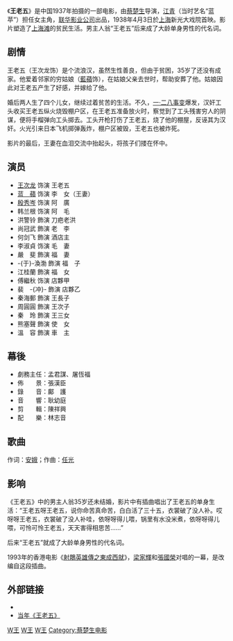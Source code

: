 {{noteTA|1=zh-hans:苹; zh-hant:蘋;}}
{{Infobox Film
| name               = 王老五
| original_name      = Wang Laowu
| image              = Wanglaowu.jpg
| caption            = 
| director           = [[蔡楚生|蔡楚生]]
| producer           = 
| 製片  = 陸潔
| writer             = [[蔡楚生|蔡楚生]]
| screenplay         = 孟君謀、屠恒福
| starring           = [[王次龙|王次龙]]<br>[[江青|藍　蘋]]<br>[[殷秀岑|殷秀岑]]<br>韓蘭根
| music              = [[林志音|林志音]]
| cinematography     = 周达明
| 剪輯              = [[陳祥興|陳祥興]]
|主題曲        = 〈王老五歌〉
| production_company = [[華安影業股份有限公司|華安影業股份有限公司]]
| distributor        = 
| released           = {{Film date|1938|4|3|{{CHN-1928}}[[上海|上海]]}}
| runtime            = 110分鐘
| country            = {{CHN-1928}}
| language           = [[漢語|漢語]]
| budget             = 
| imdb_id            = 
| gross              = 
}}

《'''王老五'''》是中国1937年拍摄的一部电影，由[[蔡楚生|蔡楚生]]导演，[[江青|江青]]（当时艺名“蓝苹”）担任女主角，[[联华影业公司|联华影业公司]]出品，1938年4月3日於[[上海|上海]]新光大戏院首映。影片塑造了[[上海滩|上海滩]]的贫民生活。男主人翁“王老五”后来成了大龄单身男性的代名词。

==剧情==

{{Cquote|本劇所描寫的，全是些平凡渺小的人渣——他們生既不知其所自來，死也不知其所自去。<br />
時間——在距今十幾年前。|《王老五》影片文案}}


王老五（王次龙饰）是个流浪汉，虽然生性善良，但由于贫困，35岁了还没有成家。他爱着邻家的穷姑娘（[[江青|藍蘋]]饰），在姑娘父亲去世时，帮助安葬了他。姑娘因此对王老五产生了好感，并嫁给了他。

婚后两人生了四个儿女，继续过着贫苦的生活。不久，[[一·二八事变|一·二八事变]]爆发，汉奸工头收买王老五纵火烧毁棚户区，在王老五准备放火时，察觉到了工头残害穷人的阴谋，便将手榴弹向工头掷去。工头开枪打伤了王老五，烧了他的棚屋，反诬其为汉奸。火光引来日本飞机掷弹轰炸，棚户区被毁，王老五也被炸死。

影片的最后，王妻在血泪交流中抬起头，将孩子们搂在怀中。

== 演员 ==
*[[王次龙|王次龙]] 饰演 王老五
*[[江青|蓝　蘋]] 饰演 李　女（王妻）
*[[殷秀岑|殷秀岑]] 饰演 阿　廣
*韩兰根 饰演 阿　毛
*洪警铃 飾演 刀疤老洪
*尚冠武 飾演 老　李
*何剑飞 飾演 酒店主
*李淑貞 饰演 毛　妻
*嚴　斐 飾演 福　妻
*-{于}-渙渤 飾演 福　子
*江桂蘭 飾演 福　女
*傅繼秋 饰演 店夥甲
*裴　-{冲}- 飾演 店夥乙
*秦海郵 飾演 王長子
*周圓圓 飾演 王次子
*秦　玲 飾演 王三女
*熊塞聲 飾演 使　女
*溫　容 飾演 車　主

==幕後==
*劇務主任：孟君謀、屠恆福
*佈　　景：張漢臣
*錄　　音：鄺　護
*音　　響：耿幼庭
*剪　　輯：陳祥興
*配　　樂：林志音

==歌曲==
作词：[[安娥|安娥]]；作曲：[[任光_(音乐家)|任光]]

==影响==
《王老五》中的男主人翁35岁还未结婚，影片中有插曲唱出了王老五的单身生活：“王老五呀王老五，说你命苦真命苦，白白活了三十五，衣裳破了没人补。哎呀呀王老五，衣裳破了没人补哇，依呀呀得儿喂，锅里有水没米煮，依呀呀得儿喂，可怜可怜王老五，天天害得相思苦……”

后来“王老五”就成了大龄单身男性的代名词。

1993年的香港电影《[[射鵰英雄傳之東成西就|射鵰英雄傳之東成西就]]》，[[梁家輝|梁家輝]]和[[張國榮|張國榮]]对唱的一幕，是改编自这段插曲。

== 外部链接 ==
*{{豆瓣|1207800|王老五}}
*[http://www.news365.com.cn/wxpd/bhygb/shzd/200901/t20090119_2170657.htm 当年《王老五》]{{dead link|date=2018年3月 |bot=InternetArchiveBot |fix-attempted=yes }}

[[Category:1938年中国电影作品|W王]]
[[Category:联华影业公司电影|W王]]
[[Category:上海背景电影|W王]]
[[Category:蔡楚生电影|Category:蔡楚生电影]]